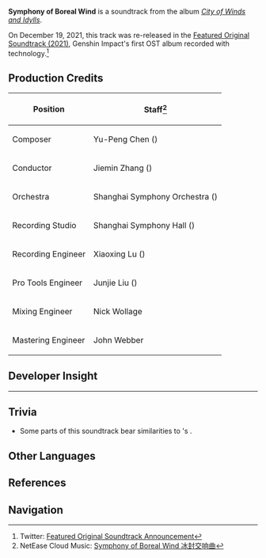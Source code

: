 {{Soundtrack Infobox
|title          =
|image          = City of Winds and Idylls.png
|album          = City of Winds and Idylls
|disc           = 3
|number         = 63
|featured       =
|featured2      =
|featured3      =
|featured_disc  =
|featured_disc2 =
|featured_disc3 =
|youtube_id     = FYgGSFgWjBw
|youtube_time   = 2577
|spotify_id     = 6lpw7XFDRZu4JxTs4ek1Wb
|played_in      = Wolf of the North Challenge
|during         = [[Wolf of the North Challenge]] (Phase 2)
|domain         =
|previous       = Whirl of Boreal Wind
|next           = 
}}
'''Symphony of Boreal Wind''' is a soundtrack from the album ''[[City of Winds and Idylls]]''.

On December 19, 2021, this track was re-released in the [[Featured Original Soundtrack (2021)]], Genshin Impact's first OST album recorded with {{w|Dolby Atmos}} technology.<ref>Twitter: [https://twitter.com/genshinimpact/status/1472423184171343872 Featured Original Soundtrack Announcement]</ref>

==Production Credits==
{| class="wikitable" style="text-align:left; height:0.5em"
! Position
! Staff<ref>NetEase Cloud Music: [https://music.163.com/#/song?id=1481392864 Symphony of Boreal Wind 冰封交响曲]</ref>
|-
! Composer
| Yu-Peng Chen ({{Lang|zh=陈致逸|mini=1}})
|-
! Conductor
| Jiemin Zhang ({{Lang|zh=张洁敏|mini=1}})
|-
! Orchestra
| Shanghai Symphony Orchestra ({{Lang|zh=上海交响乐团|mini=1}})
|-
! Recording Studio
| Shanghai Symphony Hall ({{Lang|zh=上海交响乐团音乐厅|mini=1}})
|-
! Recording Engineer
| Xiaoxing Lu ({{Lang|zh=陆晓幸|mini=1}})
|-
! Pro Tools Engineer
| Junjie Liu ({{Lang|zh=刘俊杰|mini=1}})
|-
! Mixing Engineer
| Nick Wollage
|-
! Mastering Engineer
| John Webber
|}

==Developer Insight==
{{Transclude|City of Winds and Idylls/Background|Boss Music: Tunes Led by Emotion}}
----
{{Transclude|City of Winds and Idylls/Background|Yu-Peng Chen VGMO Interview}}

==Trivia==
* Some parts of this soundtrack bear similarities to {{w|Wolfgang Amadeus Mozart}}'s {{w|Requiem (Mozart)|Requiem in D minor, K. 626}}.

==Other Languages==
{{Other Languages
|default_hidden = 1
|en      = Symphony of Boreal Wind
|zhs     = 冰封交响曲
|zhs_rm  = Bīngfēng Jiāoxiǎngqǔ
|zht     = 冰封交響曲
|zht_rm  = Bīngfēng Jiāoxiǎngqǔ
|ja      = 氷封のシンフォニー
|ja_rm   = Hyoufuu no Shinfonii{{Assumed}}
}}
{{Clr}}

==References==
{{Reflist}}

==Navigation==
{{Soundtrack Navbox|City of Winds and Idylls}}